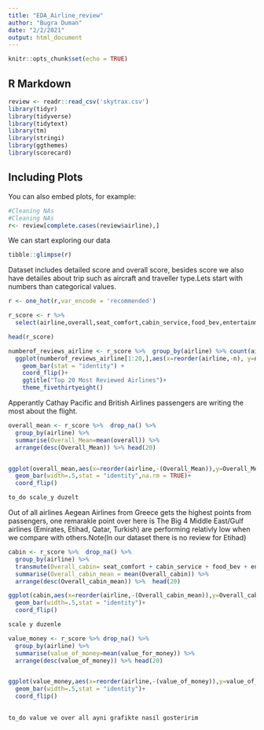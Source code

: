 ```yaml
---
title: "EDA_Airline_review"
author: "Bugra Duman"
date: "2/2/2021"
output: html_document
---
```


```r
knitr::opts_chunk$set(echo = TRUE)

```

## R Markdown


```r
review <- readr::read_csv('skytrax.csv')
library(tidyr)
library(tidyverse)
library(tidytext)
library(tm)
library(stringi)
library(ggthemes)
library(scorecard)
```

## Including Plots

You can also embed plots, for example:

```r
#Cleaning NAs
#Cleaning NAs
r<- review[complete.cases(review$airline),]

```

We can start exploring our data
```r

tibble::glimpse(r)

```
Dataset includes detailed score and overall score, besides score we also have detailes about trip such as aircraft and traveller type.Lets start with numbers than categorical values.




```r
r <- one_hot(r,var_encode = 'recommended')

r_score <- r %>%
  select(airline,overall,seat_comfort,cabin_service,food_bev,entertainment,ground_service,value_for_money)

head(r_score)
```


```r
numberof_reviews_airline <- r_score %>%  group_by(airline) %>% count(airline) %>% dplyr::arrange(desc(n)) 
  ggplot(numberof_reviews_airline[1:20,],aes(x=reorder(airline,-n), y=n)) + 
    geom_bar(stat = "identity") +
    coord_flip()+
    ggtitle("Top 20 Most Reviewed Airlines")+
    theme_fivethirtyeight()
```

Apperantly Cathay Pacific and British Airlines passengers are writing the most about the flight.



```r
overall_mean <- r_score %>%  drop_na() %>% 
  group_by(airline) %>% 
  summarise(Overall_Mean=mean(overall)) %>% 
  arrange(desc(Overall_Mean)) %>% head(20)


ggplot(overall_mean,aes(x=reorder(airline,-(Overall_Mean)),y=Overall_Mean),na.rm = TRUE)+
  geom_bar(width=.5,stat = "identity",na.rm = TRUE)+
  coord_flip()

to_do scale_y duzelt


```

Out of all airlines Aegean Airlines from Greece gets the highest points from passengers, one remarakle point over here is The Big 4 Middle East/Gulf airlines (Emirates, Etihad, Qatar, Turkish) are performing relativly low when we compare with others.Note(In our dataset there is no review for Etihad)





```r
cabin <- r_score %>%  drop_na() %>% 
  group_by(airline) %>% 
  transmute(Overall_cabin= seat_comfort + cabin_service + food_bev + entertainment)%>%
  summarise(Overall_cabin_mean = mean(Overall_cabin)) %>%
  arrange(desc(Overall_cabin_mean)) %>%  head(20)

ggplot(cabin,aes(x=reorder(airline,-(Overall_cabin_mean)),y=Overall_cabin_mean))+
  geom_bar(width=.5,stat = "identity")+
  coord_flip()

scale y duzenle

```

```r

value_money <- r_score %>% drop_na() %>%  
  group_by(airline) %>% 
  summarise(value_of_money=mean(value_for_money)) %>% 
  arrange(desc(value_of_money)) %>% head(20)


ggplot(value_money,aes(x=reorder(airline,-(value_of_money)),y=value_of_money))+
  geom_bar(width=.5,stat = "identity")+
  coord_flip()
  

to_do value ve over all ayni grafikte nasil gosteririm


```


```r


```
